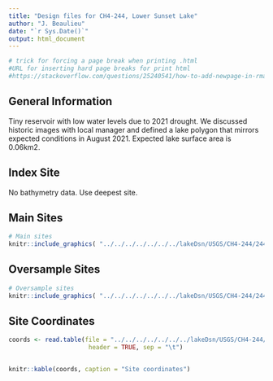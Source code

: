 ```yaml
---
title: "Design files for CH4-244, Lower Sunset Lake"
author: "J. Beaulieu"
date: "`r Sys.Date()`"
output: html_document
---
```


```r
# trick for forcing a page break when printing .html
#URL for inserting hard page breaks for print html
#https://stackoverflow.com/questions/25240541/how-to-add-newpage-in-rmarkdown-in-a-smart-way
```
## General Information
Tiny reservoir with low water levels due to 2021 drought.  We discussed historic images with local manager and defined a lake polygon that mirrors expected conditions in August 2021.  Expected lake surface area is 0.06km2.  

## Index Site
No bathymetry data.  Use deepest site.

## Main Sites
```r
# Main sites
knitr::include_graphics( "../../../../../../../lakeDsn/USGS/CH4-244/244_Main.png")
```
<P style="page-break-before: always">
  
  

## Oversample Sites
```r
# Oversample sites
knitr::include_graphics( "../../../../../../../lakeDsn/USGS/CH4-244/244_Over.png")
```

<P style="page-break-before: always">
## Site Coordinates
```r

coords <- read.table(file = "../../../../../../../lakeDsn/USGS/CH4-244/ch4_244Sites.txt",
                      header = TRUE, sep = "\t")


knitr::kable(coords, caption = "Site coordinates")
```
